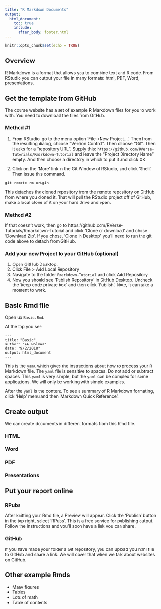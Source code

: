 ```yaml
---
title: "R Markdown Documents"
output:
  html_document:
    toc: true
    include:
      after_body: footer.html
---
```


```r
knitr::opts_chunk$set(echo = TRUE)
```

## Overview

R Markdown is a format that allows you to combine text and R code.  From RStudio you can output your file in many formats: html, PDF, Word, presentations.

## Get the template from GitHub

The course website has a set of example R Markdown files for you to work with.  You need to download the files from GitHub.

### Method #1

1. From RStudio, go to the menu option
'File->New Project...'. Then from the resulting dialog, choose
"Version Control".  Then choose "Git".  Then it asks for a "repository URL".
Supply this: `https://github.com/RVerse-Tutorials/Rmarkdown-Tutorial` and 
leave the "Project Directory Name" empty.  And then choose a directory 
in which to put it and click OK.

2. Click on the 'More' link in the Git Window of RStudio, and click 'Shell'.  Then issue this command.
```
git remote rm origin
```
This detaches the cloned repository from the remote repository on GitHub from where you cloned it.
That will pull the RStudio project off of GitHub, make a local clone
of it on your hard drive and open.

### Method #2

If that doesn't work, then go to https://github.com/RVerse-Tutorials/Rmarkdown-Tutorial and click 'Clone or download' and chose 'Download Zip'.  If you chose, 'Clone in Desktop', you'll need to run the git code above to detach from GitHub.

### Add your new Project to your GitHub (optional)

1. Open GitHub Desktop.
2. Click File > Add Local Repository
3. Navigate to the folder `Rmarkdown-Tutorial` and click Add Repository
4. Now you should see 'Publish Repository' in GitHub Desktop.  Uncheck the 'keep code private box' and then click 'Publish'.  Note, it can take a moment to work.


## Basic Rmd file

Open up `Basic.Rmd`.  

At the top you see

```
---
title: "Basic"
author: "EE Holmes"
date: "9/2/2018"
output: html_document
---
```

This is the `yaml` which gives the instructions about how to process your R Markdown file.  The `yaml` file is sensitive to spaces.  Do not add or subtract spaces.  This `yaml` is very simple, but the `yaml` can be complex for some applications.  We will only be working with simple examples.

After the `yaml` is the content.  To see a summary of R Markdown formating, click 'Help' menu and then 'Markdown Quick Reference'.

## Create output

We can create documents in different formats from this Rmd file.

### HTML

### Word

### PDF

### Presentations


## Put your report online

### RPubs

After knitting your Rmd file, a Preview will appear.  Click the 'Publish' button in the top right, select 'RPubs'.  This is a free service for publishing output.  Follow the instructions and you'll soon have a link you can share.

### GitHub

If you have made your folder a Git repository, you can upload you html file to GitHub and share a link.  We will cover that when we talk about websites on GitHub.

## Other example Rmds

* Many figures
* Tables
* Lots of math
* Table of contents
